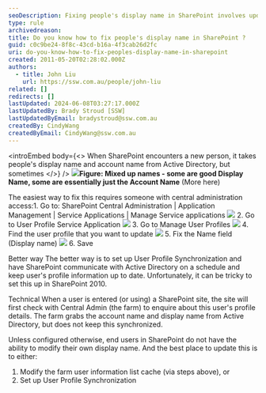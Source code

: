 ```yaml
---
seoDescription: Fixing people's display name in SharePoint involves updating the Name field in the User Profile Service Application or setting up User Profile Synchronization to keep profiles up to date.
type: rule
archivedreason:
title: Do you know how to fix people's display name in SharePoint ?
guid: c0c9be24-8f8c-43cd-b16a-4f3cab26d2fc
uri: do-you-know-how-to-fix-peoples-display-name-in-sharepoint
created: 2011-05-20T02:28:02.000Z
authors:
  - title: John Liu
    url: https://ssw.com.au/people/john-liu
related: []
redirects: []
lastUpdated: 2024-06-08T03:27:17.000Z
lastUpdatedBy: Brady Stroud [SSW]
lastUpdatedByEmail: bradystroud@ssw.com.au
createdBy: CindyWang
createdByEmail: CindyWang@ssw.com.au
---
```


<introEmbed
  body={<>
When SharePoint encounters a new person, it takes people's display name and account name from Active Directory, but sometimes
  </>}
/>
![](/uploads/rules/do-you-know-how-to-fix-peoples-display-name-in-sharepoint/MixUpNames.jpg)**Figure: Mixed up names - some are good Display Name, some are essentially just the Account Name** (More here)

The easiest way to fix this requires someone with central administration access:1. Go to: SharePoint Central Administration | Application Management | Service Applications | Manage Service applications
![](/uploads/rules/do-you-know-how-to-fix-peoples-display-name-in-sharepoint/ServiceApplication.jpg) 2. Go to User Profile Service Application
![](/uploads/rules/do-you-know-how-to-fix-peoples-display-name-in-sharepoint/UserProfileServiceApplication.jpg) 3. Go to Manage User Profiles
![](/uploads/rules/do-you-know-how-to-fix-peoples-display-name-in-sharepoint/ManageUserProfiles.jpg) 4. Find the user profile that you want to update
![](/uploads/rules/do-you-know-how-to-fix-peoples-display-name-in-sharepoint/FindUserProfile.jpg) 5. Fix the Name field (Display name)
![](/uploads/rules/do-you-know-how-to-fix-peoples-display-name-in-sharepoint/FixNameField.jpg) 6. Save

Better way
The better way is to set up User Profile Synchronization and have SharePoint communicate with Active Directory on a schedule and keep user's profile information up to date. Unfortunately, it can be tricky to set this up in SharePoint 2010.

Technical
When a user is entered (or using) a SharePoint site, the site will first check with Central Admin (the farm) to enquire about this user's profile details. The farm grabs the account name and display name from Active Directory, but does not keep this synchronized.

Unless configured otherwise, end users in SharePoint do not have the ability to modify their own display name. And the best place to update this is to either:

1. Modify the farm user information list cache (via steps above), or
2. Set up User Profile Synchronization
